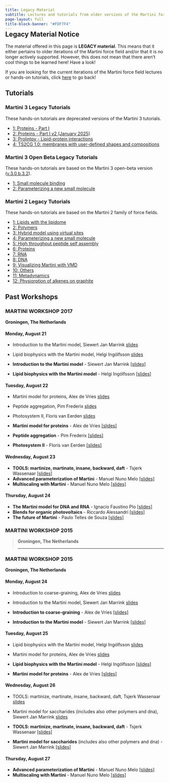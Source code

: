 ```yaml
---
title: Legacy Material
subtitle: Lectures and tutorials from older versions of the Martini force field
page-layout: full
title-block-banner: "#FDF7F4"
---
```


<style>
.move-up {
  margin-top: -2rem;
}
</style>

::: {.move-up}
::: {.callout-note}
## Legacy Material Notice
The material offered in this page is **LEGACY material**. This means that it either pertains to older iterations of the Martini force field and/or that it is no longer actively supported. However, this does not mean that there aren't cool things to be learned here! Have a look!

If you are looking for the current iterations of the Martini force field lectures or hands-on tutorials, click [here](../index.qmd) to go back!
:::
:::

## Tutorials

### Martini 3 Legacy Tutorials {.unnumbered}

::: {.callout-warning}
These hands-on tutorials are deprecated versions of the Martini 3 tutorials.

- [1: Proteins - Part I](martini3/ProteinsI/index.qmd)
- [2: Proteins - Part I v2 (January 2025)](martini3/ProteinsI_Jan2025/index.qmd)
- [3: Prolintpy - Lipid-protein interactions](martini3/Prolintpy/index.qmd)
- [4: TS2CG 1.0: membranes with user-defined shapes and compositions](martini3/TS2CG_1.0/index.qmd)
:::

### Martini 3 Open Beta Legacy Tutorials {.unnumbered}

::: {.callout-warning}
These hands-on tutorials are based on the Martini 3 open-beta version ([v.3.0.b.3.2](https://cgmartini-library.s3.ca-central-1.amazonaws.com/1_Downloads/ff_parameters/martini3_beta/martini_3.0.b.3.2.tar)).

- [1: Small molecule binding](martini3/small_molecule_binding.qmd)
- [2: Parameterizing a new small molecule](martini3/parameterizing_small_molecule.qmd)
:::

### Martini 2 Legacy Tutorials {.unnumbered}

::: {.callout-warning}
These hands-on tutorials are based on the Martini 2 family of force fields.

- [1: Lipids with the lipidome](martini2/lipids_and_lipidome.qmd)
- [2: Polymers](martini2/polymers.qmd)
- [3: Hybrid model using virtual sites](martini2/hybrid_models.qmd)
- [4: Parameterizing a new small molecule](martini2/parametrizing.qmd)
- [5: High throughput peptide self assembly](martini2/high_throughput.qmd)
- [6: Proteins](martini2/proteins.qmd)
- [7: RNA](martini2/rna.qmd)
- [8: DNA](martini2/dna.qmd)
- [9: Visualizing Martini with VMD](martini2/visualizing_martini.qmd)
- [10: Others](martini2/others.qmd)
- [11: Metadynamics](martini2/metadynamics.qmd)
- [12: Physiorption of alkenes on graphite](martini2/physisorption.qmd)
:::

## Past Workshops

### MARTINI WORKSHOP 2017 {.unnumbered}
**Groningen, The Netherlands**

#### Monday, August 21

-   Introduction to the Martini model, Siewert Jan Marrink [slides](https://cgmartini-library.s3.ca-central-1.amazonaws.com/0_Tutorials/legacy_material/past_workshops/2017/lecture-01.pdf)

-   Lipid biophysics with the Martini model, Helgi Ingólfsson [slides](https://cgmartini-library.s3.ca-central-1.amazonaws.com/0_Tutorials/legacy_material/past_workshops/2017/lecture-02.pdf)
- **Introduction to the Martini model** - Siewert Jan Marrink [[slides]](https://cgmartini-library.s3.ca-central-1.amazonaws.com/0_Tutorials/legacy_material/past_workshops/2017/lecture-01.pdf)
- **Lipid biophysics with the Martini model** - Helgi Ingólfsson [[slides]](https://cgmartini-library.s3.ca-central-1.amazonaws.com/0_Tutorials/legacy_material/past_workshops/2017/lecture-02.pdf)

#### Tuesday, August 22

-   Martini model for proteins, Alex de Vries [slides](https://cgmartini-library.s3.ca-central-1.amazonaws.com/0_Tutorials/legacy_material/past_workshops/2017/lecture-03.pdf)

-   Peptide aggregation, Pim Frederix [slides](https://cgmartini-library.s3.ca-central-1.amazonaws.com/0_Tutorials/legacy_material/past_workshops/2017/lecture-04.pdf)

-   Photosystem II, Floris van Eerden [slides](https://cgmartini-library.s3.ca-central-1.amazonaws.com/0_Tutorials/legacy_material/past_workshops/2017/lecture-05.pdf)
- **Martini model for proteins** - Alex de Vries [[slides]](https://cgmartini-library.s3.ca-central-1.amazonaws.com/0_Tutorials/legacy_material/past_workshops/2017/lecture-03.pdf)
- **Peptide aggregation** - Pim Frederix [[slides]](https://cgmartini-library.s3.ca-central-1.amazonaws.com/0_Tutorials/legacy_material/past_workshops/2017/lecture-04.pdf)
- **Photosystem II** - Floris van Eerden [[slides]](https://cgmartini-library.s3.ca-central-1.amazonaws.com/0_Tutorials/legacy_material/past_workshops/2017/lecture-05.pdf)

#### Wednesday, August 23
- **TOOLS: martinize, martinate, insane, backward, daft** - Tsjerk Wassenaar [[slides]](https://cgmartini-library.s3.ca-central-1.amazonaws.com/0_Tutorials/legacy_material/past_workshops/2017/lecture-06.pdf)
- **Advanced parameterization of Martini** - Manuel Nuno Melo [[slides]](https://cgmartini-library.s3.ca-central-1.amazonaws.com/0_Tutorials/legacy_material/past_workshops/2017/lecture-08.pdf)
- **Multiscaling with Martini** - Manuel Nuno Melo [[slides]](https://cgmartini-library.s3.ca-central-1.amazonaws.com/0_Tutorials/legacy_material/past_workshops/2017/lecture-09.pdf)

#### Thursday, August 24
- **The Martini model for DNA and RNA** - Ignacio Faustino Plo [[slides]](https://cgmartini-library.s3.ca-central-1.amazonaws.com/0_Tutorials/legacy_material/past_workshops/2017/lecture-10.pdf)
- **Blends for organic photovoltaics** - Riccardo Alessandri [[slides]](https://cgmartini-library.s3.ca-central-1.amazonaws.com/0_Tutorials/legacy_material/past_workshops/2017/lecture-11.pdf)
- **The future of Martini** - Paulo Telles de Souza [[slides]](https://cgmartini-library.s3.ca-central-1.amazonaws.com/0_Tutorials/legacy_material/past_workshops/2017/lecture-12.pdf)

### MARTINI WORKSHOP 2015

> **Groningen, The Netherlands**
>
> <hr>

### MARTINI WORKSHOP 2015 {.unnumbered}
**Groningen, The Netherlands**

#### Monday, August 24

-   Introduction to coarse-graining, Alex de Vries [slides](https://cgmartini-library.s3.ca-central-1.amazonaws.com/0_Tutorials/legacy_material/past_workshops/2015/lecture-01.pdf)

-   Introduction to the Martini model, Siewert Jan Marrink [slides](https://cgmartini-library.s3.ca-central-1.amazonaws.com/0_Tutorials/legacy_material/past_workshops/2015/lecture-02.pdf)
- **Introduction to coarse-graining** - Alex de Vries [[slides]](https://cgmartini-library.s3.ca-central-1.amazonaws.com/0_Tutorials/legacy_material/past_workshops/2015/lecture-01.pdf)
- **Introduction to the Martini model** - Siewert Jan Marrink [[slides]](https://cgmartini-library.s3.ca-central-1.amazonaws.com/0_Tutorials/legacy_material/past_workshops/2015/lecture-02.pdf)

#### Tuesday, August 25

-   Lipid biophysics with the Martini model, Helgi Ingólfsson [slides](https://cgmartini-library.s3.ca-central-1.amazonaws.com/0_Tutorials/legacy_material/past_workshops/2015/lecture-03.pdf)

-   Martini model for proteins, Alex de Vries [slides](https://cgmartini-library.s3.ca-central-1.amazonaws.com/0_Tutorials/legacy_material/past_workshops/2015/lecture-04.pdf)
- **Lipid biophysics with the Martini model** - Helgi Ingólfsson [[slides]](https://cgmartini-library.s3.ca-central-1.amazonaws.com/0_Tutorials/legacy_material/past_workshops/2015/lecture-03.pdf)
- **Martini model for proteins** - Alex de Vries [[slides]](https://cgmartini-library.s3.ca-central-1.amazonaws.com/0_Tutorials/legacy_material/past_workshops/2015/lecture-04.pdf)

#### Wednesday, August 26

-   TOOLS: martinize, martinate, insane, backward, daft, Tsjerk Wassenaar [slides](https://cgmartini-library.s3.ca-central-1.amazonaws.com/0_Tutorials/legacy_material/past_workshops/2015/lecture-05.pdf)

-   Martini model for saccharides (includes also other polymers and dna), Siewert Jan Marrink [slides](https://cgmartini-library.s3.ca-central-1.amazonaws.com/0_Tutorials/legacy_material/past_workshops/2015/lecture-06.pdf)
- **TOOLS: martinize, martinate, insane, backward, daft** - Tsjerk Wassenaar [[slides]](https://cgmartini-library.s3.ca-central-1.amazonaws.com/0_Tutorials/legacy_material/past_workshops/2015/lecture-05.pdf)
- **Martini model for saccharides** (includes also other polymers and dna) - Siewert Jan Marrink [[slides]](https://cgmartini-library.s3.ca-central-1.amazonaws.com/0_Tutorials/legacy_material/past_workshops/2015/lecture-06.pdf)

#### Thursday, August 27
- **Advanced parameterization of Martini** - Manuel Nuno Melo [[slides]](https://cgmartini-library.s3.ca-central-1.amazonaws.com/0_Tutorials/legacy_material/past_workshops/2015/lecture-07.pdf)
- **Multiscaling with Martini** - Manuel Nuno Melo [[slides]](https://cgmartini-library.s3.ca-central-1.amazonaws.com/0_Tutorials/legacy_material/past_workshops/2015/lecture-08.pdf)
